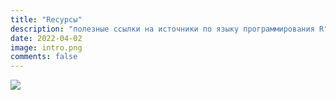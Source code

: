 ```yaml
---
title: "Rесурсы"
description: "полезные ссылки на источники по языку программирования R"
date: 2022-04-02
image: intro.png
comments: false
---
```


:::{.column-page}
[![](images/resursy.png)](https://materov.github.io/R-sources/){target="_blank" fig-align="center"}
:::